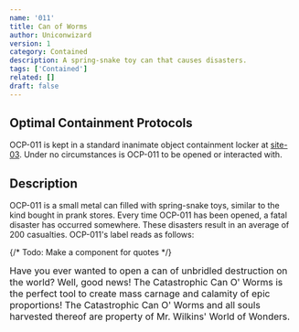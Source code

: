 ```yaml
---
name: '011'
title: Can of Worms
author: Uniconwizard
version: 1
category: Contained
description: A spring-snake toy can that causes disasters.
tags: ['Contained']
related: []
draft: false
---
```


## Optimal Containment Protocols
OCP-011 is kept in a standard inanimate object containment locker at [site-03](site/03).
Under no circumstances is OCP-011 to be opened or interacted with.

## Description
OCP-011 is a small metal can filled with spring-snake toys, similar to the kind bought in prank stores.
Every time OCP-011 has been opened, a fatal disaster has occurred somewhere.
These disasters result in an average of 200 casualties. OCP-011's label reads as follows:

{/* Todo: Make a component for quotes */}
<div class="notepad" style="font-size:16px">
Have you ever wanted to open a can of unbridled destruction on the world? Well, good news!
The Catastrophic Can O' Worms is the perfect tool to create mass carnage and calamity of epic proportions!
The Catastrophic Can O' Worms and all souls harvested thereof are property of Mr. Wilkins' World of Wonders.
</div>